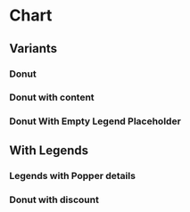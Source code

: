 
<Meta title="Components/Chart" />

# Chart

## Variants

### Donut

<Canvas>
  <Story name="Basic">
    <Chart
      variant="donut"
      data={[
        {
          color: '#4F1A81',
          percent: 50,
          product: 'compute',
        },
        {
          color: '#F4306C',
          percent: 50,
          product: 'gpu',
        },
      ]}
    />
  </Story>
</Canvas>

### Donut with content

<Canvas>
  <Story name="With Content">
    <Chart
      variant="donut"
      data={[
        {
          color: '#4F1A81',
          percent: 50,
          product: 'compute',
        },
        {
          color: '#F4306C',
          percent: 50,
          product: 'gpu',
        },
      ]}
      content="40"
    />
  </Story>
</Canvas>

### Donut With Empty Legend Placeholder

<Canvas>
  <Story name="With Empty Legend Placeholder">
    <Chart variant="donut" emptyLegend="I'm alone in the dark" hasLegend />
  </Story>
</Canvas>

## With Legends

<Canvas>
  <Story name="With Legends">
    <Chart
      variant="donut"
      data={[
        {
          color: '#4F1A81',
          name: 'Compute',
          percent: 50,
          product: 'compute',
          value: '20',
        },
        {
          color: '#F4306C',
          name: 'GPU Instances',
          percent: 50,
          product: 'gpu',
          value: '20',
        },
      ]}
      content="40"
      hasLegend
    />
  </Story>
</Canvas>

### Legends with Popper details

<Canvas>
  <Story name="With Popper">
    <Chart
      variant="donut"
      data={[
        {
          color: '#4F1A81',
          details: [
            {
              name: 'Start-1S',
              value: '€10',
            },
            {
              name: 'Start-2L',
              value: '€10',
            },
          ],
          name: 'Compute',
          percent: 50,
          product: 'compute',
          value: '20',
        },
        {
          color: '#F4306C',
          details: [
            {
              name: 'Start-1S',
              value: '€10',
            },
            {
              name: 'Start-2L',
              value: '€10',
            },
          ],
          name: 'GPU Instances',
          percent: 50,
          product: 'gpu',
          value: '20',
        },
      ]}
      content="40"
      hasLegend
    />
  </Story>
</Canvas>

### Donut with discount

<Canvas>
  <Story name="With Discount">
    <Chart
      variant="donut"
      hasLegend
      data={[
        {
          color: '#F4306C',
          details: [
            {
              name: 'Start-1S',
              value: '€10',
            },
            {
              name: 'Start-2L',
              value: '€10',
            },
          ],
          name: 'GPU Instances',
          needPattern: true,
          percent: 100,
          product: 'discount',
          value: '20',
        },
      ]}
    />
  </Story>
</Canvas>
